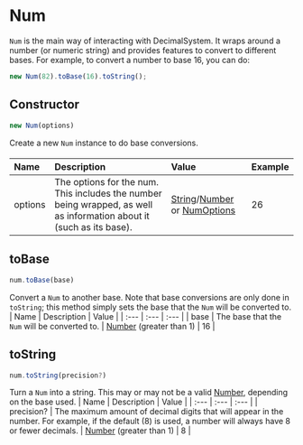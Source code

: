# Num
`Num` is the main way of interacting with DecimalSystem. It wraps around a number (or numeric string) and provides features to convert to different bases. For example, to convert a number to base 16, you can do:
```javascript
new Num(82).toBase(16).toString();
```

##### 

## Constructor
```javascript
new Num(options)
```
Create a new `Num` instance to do base conversions.
#### 
| Name | Description | Value | Example |
| :--- | :--- | :--- | :--- |
| options | The options for the num. This includes the number being wrapped, as well as information about it (such as its base). | [String](https://developer.mozilla.org/en-US/docs/Web/JavaScript/Reference/Global_Objects/String)/[Number](https://developer.mozilla.org/en-US/docs/Web/JavaScript/Reference/Global_Objects/Number) or [NumOptions](/docs/numoptions) | 26 |

#### 

## toBase
```javascript
num.toBase(base)
```
Convert a `Num` to another base. Note that base conversions are only done in `toString`; this method simply sets the base that the `Num` will be converted to.
| Name | Description | Value |
| :--- | :--- | :--- |
| base | The base that the `Num` will be converted to. | [Number](https://developer.mozilla.org/en-US/docs/Web/JavaScript/Reference/Global_Objects/Number) (greater than 1) | 16 |

#### 

## toString
```javascript
num.toString(precision?)
```
Turn a `Num` into a string. This may or may not be a valid [Number](https://developer.mozilla.org/en-US/docs/Web/JavaScript/Reference/Global_Objects/Number), depending on the base used.
| Name | Description | Value |
| :--- | :--- | :--- |
| precision? | The maximum amount of decimal digits that will appear in the number. For example, if the default (8) is used, a number will always have 8 or fewer decimals. | [Number](https://developer.mozilla.org/en-US/docs/Web/JavaScript/Reference/Global_Objects/Number) (greater than 1) | 8 |